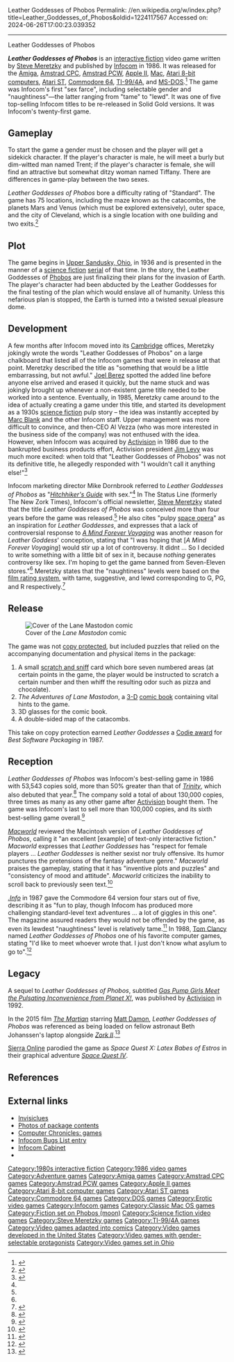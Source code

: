 Leather Goddesses of Phobos
Permalink: //en.wikipedia.org/w/index.php?title=Leather_Goddesses_of_Phobos&oldid=1224117567
Accessed on: 2024-06-26T17:00:23.039352



------
Leather Goddesses of Phobos
{{Short description|1986 video game}}
{{Infobox video game| title = Leather Goddesses of Phobos
|image = Leather Goddesses of Phobos boxart.jpg
|caption = Cover art
|developer = [[Infocom]]
|publisher = Infocom
|designer = [[Steve Meretzky]]
|engine = [[Z-machine]]
|released = Release 50: July 11, 1986<br>Release 59: July 30, 1986<br>Solid Gold: April 5, 1988
|genre = [[Interactive fiction]]
|platforms = [[Amiga]], [[Amstrad CPC]], [[Amstrad PCW]], [[Apple II]], [[Atari 8-bit]], [[Atari ST]], [[Commodore 64]], [[MS-DOS]], [[TRS-80]], [[TI-99/4A]], [[Mac (computer)|Mac]]
}}

'''''Leather Goddesses of Phobos''''' is an [[interactive fiction]] video game written by [[Steve Meretzky]] and published by [[Infocom]] in 1986. It was released for the [[Amiga]], [[Amstrad CPC]], [[Amstrad PCW]], [[Apple II]], [[Mac (computer)|Mac]], [[Atari 8-bit computers]], [[Atari ST]], [[Commodore 64]], [[TI-99/4A]], and [[MS-DOS]].<ref>{{cite web |url=https://www.mobygames.com/game/leather-goddesses-of-phobos |title=Leather Goddesses of Phobos |website=MobyGames |access-date=July 12, 2021}}</ref> The game was Infocom's first "sex farce", including selectable gender and "naughtiness"—the latter ranging from "tame" to "lewd". It was one of five top-selling Infocom titles to be re-released in Solid Gold versions. It was Infocom's twenty-first game.

==Gameplay==
To start the game a gender must be chosen and the player will get a sidekick character. If the player's character is male, he will meet a burly but dim-witted man named Trent; if the player's character is female, she will find an attractive but somewhat ditzy woman named Tiffany. There are differences in game-play between the two sexes.

''Leather Goddesses of Phobos'' bore a difficulty rating of "Standard". The game has 75 locations, including the maze known as the catacombs, the planets Mars and Venus (which must be explored extensively), outer space, and the city of Cleveland, which is a single location with one building and two exits.<ref>{{cite web|url=http://www.resonant.org/games/infocom/Infocom_Homepage/lgop.html|title=Leather Goddesses of Phobos|work=Resonant.org|access-date=2017-06-26|archive-date=2018-05-06|archive-url=https://web.archive.org/web/20180506042551/https://www.resonant.org/games/infocom/Infocom_Homepage/lgop.html|date=1996}}</ref>

==Plot==
The game begins in [[Upper Sandusky, Ohio]], in 1936 and is presented in the manner of a [[science fiction]] [[Serial (film)|serial]] of that time. In the story, the Leather Goddesses of [[Phobos (moon)|Phobos]] are just finalizing their plans for the invasion of Earth. The player's character had been abducted by the Leather Goddesses for the final testing of the plan which would enslave all of humanity. Unless this nefarious plan is stopped, the Earth is turned into a twisted sexual pleasure dome.

==Development==
A few months after Infocom moved into its [[Cambridge, Massachusetts|Cambridge]] offices, Meretzky jokingly wrote the words "Leather Goddesses of Phobos" on a large chalkboard that listed all of the Infocom games that were in release at that point. Meretzky described the title as "something that would be a little embarrassing, but not awful." [[Joel Berez]] spotted the added line before anyone else arrived and erased it quickly, but the name stuck and was jokingly brought up whenever a non-existent game title needed to be worked into a sentence. Eventually, in 1985, Meretzky came around to the idea of actually creating a game under this title, and started its development as a 1930s [[science fiction]] pulp story &ndash; the idea was instantly accepted by [[Marc Blank]] and the other Infocom staff. Upper management was more difficult to convince, and then-CEO Al Vezza (who was more interested in the business side of the company) was not enthused with the idea. However, when Infocom was acquired by [[Activision]] in 1986 due to the bankrupted business products effort, Activision president [[Jim Levy]] was much more excited: when told that "Leather Goddesses of Phobos" was not its definitive title, he allegedly responded with "I wouldn't call it anything else!"<ref>{{cite book|title=Game Design Theory & Practice|version=Second Edition|publisher=Worldware Publishing, Inc.|last=Rouse III|first=Richard|author-link=Richard Rouse III|year=2005|isbn=1-55622-912-7|page=179}}</ref>

Infocom marketing director Mike Dornbrook referred to ''Leather Goddesses of Phobos'' as "''[[The Hitchhiker's Guide to the Galaxy|Hitchhiker's Guide]]'' with sex."<ref name=statusline /> In The Status Line (formerly The New Zork Times), Infocom's official newsletter, [[Steve Meretzky]] stated that the title ''Leather Goddesses of Phobos'' was conceived more than four years before the game was released.<ref name=statusline /> He also cites "pulpy [[space opera]]" as an inspiration for ''Leather Goddesses'', and expresses that a lack of controversial response to ''[[A Mind Forever Voyaging]]'' was another reason for ''Leather Goddess''' conception, stating that "I was hoping that [''A Mind Forever Voyaging''] would stir up a lot of controversy. It didnt ... So I decided to write something with a little bit of sex in it, because ''nothing'' generates controversy like sex. I'm hoping to get the game banned from Seven-Eleven stores."<ref name=statusline /> Meretzky states that the "naughtiness" levels were based on the [[Motion Picture Association of America film rating system|film rating system]], with tame, suggestive, and lewd corresponding to G, PG, and R respectively.<ref name=statusline>{{cite journal|title = Leather Goddesses of Phobos|date = September 1986|url = https://archive.org/details/Status_Line_The_Vol._V_No._3_1986-09_Infocom_US/page/n1|journal = The Status Line|publisher = Infocom| volume = 5|pages = 1–3}}</ref>

==Release==
[[Image:Lane Mastodon-cover.jpg|thumb|Cover of the ''Lane Mastodon'' comic]]

The game was not [[copy protection|copy protected]], but included puzzles that relied on the accompanying documentation and physical items in the package:

#A small [[scratch and sniff]] card which bore seven numbered areas (at certain points in the game, the player would be instructed to scratch a certain number and then whiff the resulting odor such as pizza and chocolate).
#''The Adventures of Lane Mastodon'', a [[Stereoscopy|3-D]] [[comic book]] containing vital hints to the game.
#3D glasses for the comic book.
#A double-sided map of the catacombs.

This take on copy protection earned ''Leather Goddesses'' a [[Software and Information Industry Association#CODiE Awards|Codie award]] for ''Best Software Packaging'' in 1987.

==Reception==
''Leather Goddesses of Phobos'' was Infocom's best-selling game in 1986 with 53,543 copies sold, more than 50% greater than that of ''[[Trinity (video game)|Trinity]]'', which also debuted that year.<ref>{{cite web |url=http://www.gamesetwatch.com/2008/09/great_scott_infocoms_alltime_s.php |title=Great Scott: Infocom's All-Time Sales Numbers Revealed |date=2008-09-20 |work=GameSetWatch |publisher=Think Services |access-date=2008-09-23 |first=Simon |last=Carless |author-link=Simon Carless |archive-url=https://web.archive.org/web/20080924074642/http://www.gamesetwatch.com/2008/09/great_scott_infocoms_alltime_s.php |url-status=dead |archive-date=2008-09-24 }}</ref> The company sold a total of about 130,000 copies, three times as many as any other game after [[Activision]] bought them. The game was Infocom's last to sell more than 100,000 copies, and its sixth best-selling game overall.<ref name="maher20150305">{{cite web | url=http://www.filfre.net/2015/03/leather-goddesses-of-phobos-or-sex-comes-to-the-micros-again/ | title=Leather Goddesses of Phobos (or, Sex Comes to the Micros — Again) | publisher=The Digital Antiquarian | date=2015-03-05 | access-date=2015-03-05| author=Maher, Jimmy}}</ref>

''[[Macworld]]'' reviewed the Macintosh version of ''Leather Goddesses of Phobos'', calling it "an excellent [example] of text-only interactive fiction." ''Macworld'' expresses that ''Leather Goddesses'' has "respect for female players ... ''Leather Goddesses'' is neither sexist nor truly offensive. Its humor punctures the pretensions of the fantasy adventure genre." ''Macworld'' praises the gameplay, stating that it has "inventive plots and puzzles" and "consistency of mood and attitude". ''Macworld'' criticizes the inability to scroll back to previously seen text.<ref>{{cite magazine|last = McCandless|first = Keith|title = Gender-Specific Leather and Lace: Leather Goddesses of Phobos Release 59 Review|date = August 1987|url = https://archive.org/details/MacWorld_8708_August_1987/page/n163|magazine = Macworld|publisher = Mac Publishing|pages = 159–160}}</ref>

''[[Info (magazine)|.Info]]'' in 1987 gave the Commodore 64 version four stars out of five, describing it as "fun to play, though Infocom has produced more challenging standard-level text adventures ... a lot of giggles in this one". The magazine assured readers they would not be offended by the game, as even its lewdest "naughtiness" level is relatively tame.<ref name="info198701">{{Cite magazine |last=Dunnington |first=Benn |last2=Brown |first2=Mark R. |last3=Malcolm |first3=Tom |date=January–February 1987 |title=64/128 Gallery |url=https://archive.org/stream/info-magazine-13/Info_Issue_13_1987_Jan-Feb#page/n13/mode/2up |magazine=Info |pages=21}}</ref> In 1988, [[Tom Clancy]] named ''Leather Goddesses of Phobos'' one of his favorite computer games, stating "I'd like to meet whoever wrote that. I just don't know what asylum to go to".<ref name="cgw199807">{{Cite magazine |last=Sipe |first=Russell |last2=Wilson |first2=Johnny |last3=Clancy |first3=Tom |last4=Meier |first4=Sid |date=July 1988 |title=An Interview with Tom Clancy |url=http://www.cgwmuseum.org/galleries/index.php?year=1988&pub=2&id=49 |magazine=Computer Gaming World |pages=22–24}}</ref>

==Legacy==
A sequel to ''Leather Goddesses of Phobos'', subtitled ''[[Leather Goddesses of Phobos 2: Gas Pump Girls Meet the Pulsating Inconvenience from Planet X!|Gas Pump Girls Meet the Pulsating Inconvenience from Planet X!]]'', was published by [[Activision]] in 1992.

In the 2015 film ''[[The Martian (film)|The Martian]]'' starring [[Matt Damon]], ''Leather Goddesses of Phobos'' was referenced as being loaded on fellow astronaut Beth Johanssen's laptop alongside ''[[Zork II]]''.<ref>{{cite news |last1=Eisenberg |first1=Eric |title=The Martian: 5 Cool Little References The Movie Works In |url=https://www.cinemablend.com/new/Martian-5-Cool-Little-References-Movie-Works-86397.html |access-date=23 February 2022 |work=Cinemablend |date=5 October 2015 |language=en}}</ref>

[[Sierra Online]] parodied the game as ''Space Quest X: Latex Babes of Estros'' in their graphical adventure ''[[Space Quest IV]]''.

==References==
{{reflist}}

==External links==
* [http://www.resonant.org/games/infocom/Infocom_Homepage/Invisiclues/lgop/ Invisiclues] {{Webarchive|url=https://web.archive.org/web/20170410074023/http://www.resonant.org/games/infocom/Infocom_Homepage/Invisiclues/lgop/ |date=2017-04-10 }}
* [http://infocom.elsewhere.org/gallery/leather/leather.html Photos of package contents]
* [https://archive.org/details/games2 Computer Chronicles: games]
* [http://graeme.50webs.com/infobugs/lgop.htm Infocom Bugs List entry]
* [https://archive.org/details/InfocomCabinetLeatherGoddessesOfPhobos Infocom Cabinet]
* {{IFDB}}

{{Infocom games}}

[[Category:1980s interactive fiction]]
[[Category:1986 video games]]
[[Category:Adventure games]]
[[Category:Amiga games]]
[[Category:Amstrad CPC games]]
[[Category:Amstrad PCW games]]
[[Category:Apple II games]]
[[Category:Atari 8-bit computer games]]
[[Category:Atari ST games]]
[[Category:Commodore 64 games]]
[[Category:DOS games]]
[[Category:Erotic video games]]
[[Category:Infocom games]]
[[Category:Classic Mac OS games]]
[[Category:Fiction set on Phobos (moon)]]
[[Category:Science fiction video games]]
[[Category:Steve Meretzky games]]
[[Category:TI-99/4A games]]
[[Category:Video games adapted into comics]]
[[Category:Video games developed in the United States]]
[[Category:Video games with gender-selectable protagonists]]
[[Category:Video games set in Ohio]]